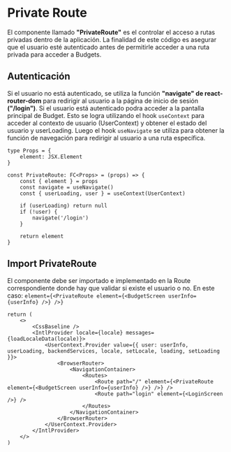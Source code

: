 # Private Route

El componente llamado **"PrivateRoute"** es el controlar el acceso a rutas privadas dentro de la aplicación. La finalidad de este código es asegurar que el usuario esté autenticado antes de permitirle acceder a una ruta privada para acceder a Budgets.

## Autenticación

Si el usuario no está autenticado, se utiliza la función **"navigate" de react-router-dom** para redirigir al usuario a la página de inicio de sesión **("/login")**. Si el usuario está autenticado podra acceder a la pantalla principal de Budget.
Esto se logra utilizando el hook `useContext` para acceder al contexto de usuario (UserContext) y obtener el estado del usuario y userLoading. Luego el hook `useNavigate` se utiliza para obtener la función de navegación para redirigir al usuario a una ruta específica. 


```tsx title="/src/components/commons/PrivateRoute.tsx"
type Props = {
    element: JSX.Element
}

const PrivateRoute: FC<Props> = (props) => {
    const { element } = props
    const navigate = useNavigate()
    const { userLoading, user } = useContext(UserContext)

    if (userLoading) return null
    if (!user) {
        navigate('/login')
    }

    return element
}
```

## Import PrivateRoute

El componente debe ser importado e implementado en la Route correspondiente donde hay que validar si existe el usuario o no. En este caso: `element={<PrivateRoute element={<BudgetScreen userInfo={userInfo} />} />}`

```tsx title="/src/App.tsx"
return (
    <>
        <CssBaseline />
        <IntlProvider locale={locale} messages={loadLocaleData(locale)}>
            <UserContext.Provider value={{ user: userInfo, userLoading, backendServices, locale, setLocale, loading, setLoading }}>
                <BrowserRouter>
                    <NavigationContainer>
                        <Routes>
                            <Route path="/" element={<PrivateRoute element={<BudgetScreen userInfo={userInfo} />} />} />
                            <Route path="login" element={<LoginScreen />} />
                        </Routes>
                    </NavigationContainer>
                </BrowserRouter>
            </UserContext.Provider>
        </IntlProvider>
    </>
)
```